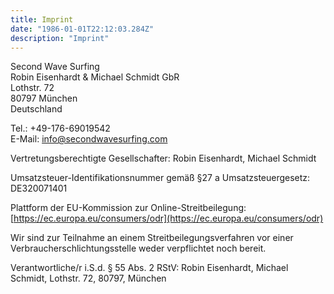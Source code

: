 ```yaml
---
title: Imprint
date: "1986-01-01T22:12:03.284Z"
description: "Imprint"
---
```


Second Wave Surfing  
Robin Eisenhardt & Michael Schmidt GbR  
Lothstr. 72  
80797 München  
Deutschland

Tel.: +49-176-69019542  
E-Mail: info@secondwavesurfing.com

Vertretungsberechtigte Gesellschafter: Robin Eisenhardt, Michael Schmidt

Umsatzsteuer-Identifikationsnummer gemäß §27 a Umsatzsteuergesetz: DE320071401 

Plattform der EU-Kommission zur Online-Streitbeilegung: [https://ec.europa.eu/consumers/odr](https://ec.europa.eu/consumers/odr)

Wir sind zur Teilnahme an einem Streitbeilegungsverfahren vor einer Verbraucherschlichtungsstelle weder verpflichtet noch bereit.

Verantwortliche/r i.S.d. § 55 Abs. 2 RStV: Robin Eisenhardt, Michael Schmidt, Lothstr. 72, 80797, München
